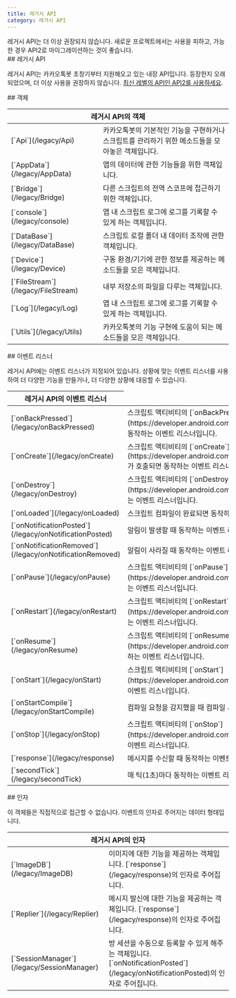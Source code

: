 ```yaml
---
title: 레거시 API
category: 레거시 API
---
```


<Section>
  <Noti type="warning">
    레거시 API는 더 이상 권장되지 않습니다. 새로운 프로젝트에서는 사용을 피하고, 가능한 경우 API2로 마이그레이션하는 것이 좋습니다.
  </Noti>
</Section>
<Section>
  ## 레거시 API

  레거시 API는 카카오톡봇 초창기부터 지원해오고 있는 내장 API입니다. 등장한지 오래되었으며, 더 이상 사용을 권장하지 않습니다. [최신 레벨의 API인 API2를 사용하세요](/api2).
</Section>
<Section>
  ## 객체
  <Table>
    <Thead>
      <Tr>
        <Th colSpan="2">레거시 API의 객체</Th>
      </Tr>
    </Thead>
    <Tbody>
      <Tr>
        <Td><span>[`Api`](/legacy/Api)</span></Td>
        <Td>
          카카오톡봇의 기본적인 기능을 구현하거나 스크립트를 관리하기 위한 메소드들을 모아놓은 객체입니다.
        </Td>
      </Tr>
      <Tr>
        <Td><span>[`AppData`](/legacy/AppData)</span></Td>
        <Td>
          앱의 데이터에 관한 기능들을 위한 객체입니다.
        </Td>
      </Tr>
      <Tr>
        <Td><span>[`Bridge`](/legacy/Bridge)</span></Td>
        <Td>
          다른 스크립트의 전역 스코프에 접근하기 위한 객체입니다.
        </Td>
      </Tr>
      <Tr>
        <Td><span><Feature status={["legacy/Object/console", "console"]}>[`console`](/legacy/console)</Feature>
        </span></Td>
        <Td>
          앱 내 스크립트 로그에 로그를 기록할 수 있게 하는 객체입니다.
        </Td>
      </Tr>
      <Tr>
        <Td><span>[`DataBase`](/legacy/DataBase)</span></Td>
        <Td>
          스크립트 로컬 폴더 내 데이터 조작에 관한 객체입니다.
        </Td>
      </Tr>
      <Tr>
        <Td><span>[`Device`](/legacy/Device)</span></Td>
        <Td>
          구동 환경/기기에 관한 정보를 제공하는 메소드들을 모은 객체입니다.
        </Td>
      </Tr>
      <Tr>
        <Td><span>[`FileStream`](/legacy/FileStream)</span></Td>
        <Td>
          내부 저장소의 파일을 다루는 객체입니다.
        </Td>
      </Tr>
      <Tr>
        <Td><span>[`Log`](/legacy/Log)</span></Td>
        <Td>
          앱 내 스크립트 로그에 로그를 기록할 수 있게 하는 객체입니다.
        </Td>
      </Tr>
      <Tr>
        <Td><span>[`Utils`](/legacy/Utils)</span></Td>
        <Td>
          카카오톡봇의 기능 구현에 도움이 되는 메소드들을 모은 객체입니다.
        </Td>
      </Tr>
    </Tbody>
  </Table>
</Section>
<Section>
  ## 이벤트 리스너

  레거시 API에는 이벤트 리스너가 지정되어 있습니다. 상황에 맞는 이벤트 리스너를 사용하여 더 다양한 기능을 만들거나, 더 다양한 상황에 대응할 수 있습니다.

  <Table>
    <Thead>
      <Tr>
        <Th colSpan={"2"}>레거시 API의 이벤트 리스너</Th>
      </Tr>
    </Thead>
    <Tbody>
      <Tr>
        <Td><span>[`onBackPressed`](/legacy/onBackPressed)</span></Td>
        <Td>
          스크립트 액티비티의 [`onBackPressed`](https://developer.android.com/reference/android/app/Activity#onBackPressed())가
          호출되면 동작하는 이벤트 리스너입니다.
        </Td>
      </Tr>
      <Tr>
        <Td><span>[`onCreate`](/legacy/onCreate)</span></Td>
        <Td>
          스크립트 액티비티의
          [`onCreate`](https://developer.android.com/reference/android/app/Activity#onCreate(android.os.Bundle))가 호출되면
          동작하는 이벤트 리스너입니다.
        </Td>
      </Tr>
      <Tr>
        <Td><span>[`onDestroy`](/legacy/onDestroy)</span></Td>
        <Td>
          스크립트 액티비티의 [`onDestroy`](https://developer.android.com/reference/android/app/Activity#onDestroy())가 호출되면 동작하는
          이벤트 리스너입니다.
        </Td>
      </Tr>
      <Tr>
        <Td><span>[`onLoaded`](/legacy/onLoaded)</span></Td>
        <Td>
          스크립트 컴파일이 완료되면 동작하는 이벤트 리스너입니다.
        </Td>
      </Tr>
      <Tr>
        <Td><span>[`onNotificationPosted`](/legacy/onNotificationPosted)</span></Td>
        <Td>
          알림이 발생할 때 동작하는 이벤트 리스너입니다.
        </Td>
      </Tr>
      <Tr>
        <Td><span>[`onNotificationRemoved`](/legacy/onNotificationRemoved)</span></Td>
        <Td>
          알림이 사라질 때 동작하는 이벤트 리스너입니다.
        </Td>
      </Tr>
      <Tr>
        <Td><span>[`onPause`](/legacy/onPause)</span></Td>
        <Td>
          스크립트 액티비티의 [`onPause`](https://developer.android.com/reference/android/app/Activity#onPause())가 호출되면 동작하는 이벤트
          리스너입니다.
        </Td>
      </Tr>
      <Tr>
        <Td><span>[`onRestart`](/legacy/onRestart)</span></Td>
        <Td>
          스크립트 액티비티의 [`onRestart`](https://developer.android.com/reference/android/app/Activity#onRestart())가 호출되면 동작하는
          이벤트 리스너입니다.
        </Td>
      </Tr>
      <Tr>
        <Td><span>[`onResume`](/legacy/onResume)</span></Td>
        <Td>
          스크립트 액티비티의 [`onResume`](https://developer.android.com/reference/android/app/Activity#onResume())가 호출되면 동작하는
          이벤트 리스너입니다.
        </Td>
      </Tr>
      <Tr>
        <Td><span>[`onStart`](/legacy/onStart)</span></Td>
        <Td>
          스크립트 액티비티의 [`onStart`](https://developer.android.com/reference/android/app/Activity#onStart())가 호출되면 동작하는 이벤트
          리스너입니다.
        </Td>
      </Tr>
      <Tr>
        <Td><span>[`onStartCompile`](/legacy/onStartCompile)</span></Td>
        <Td>
          컴파일 요청을 감지했을 때 컴파일 시작 전에 동작하는 이벤트 리스너입니다.
        </Td>
      </Tr>
      <Tr>
        <Td><span>[`onStop`](/legacy/onStop)</span></Td>
        <Td>
          스크립트 액티비티의 [`onStop`](https://developer.android.com/reference/android/app/Activity#onStop())가 호출되면 동작하는 이벤트
          리스너입니다.
        </Td>
      </Tr>
      <Tr>
        <Td><span>[`response`](/legacy/response)</span></Td>
        <Td>
          메시지를 수신할 때 동작하는 이벤트 리스너입니다.
        </Td>
      </Tr>
      <Tr>
        <Td><span>[`secondTick`](/legacy/secondTick)</span></Td>
        <Td>
          매 틱(1초)마다 동작하는 이벤트 리스너입니다.
        </Td>
      </Tr>
    </Tbody>
  </Table>
</Section>
<Section>
  ## 인자

  이 객체들은 직접적으로 접근할 수 없습니다. 이벤트의 인자로 주어지는 데이터 형태입니다.

  <Table>
    <Thead>
      <Tr>
        <Th colSpan="2">레거시 API의 인자</Th>
      </Tr>
    </Thead>
    <Tbody>
      <Tr>
        <Td><span>[`ImageDB`](/legacy/ImageDB)</span></Td>
        <Td>
          이미지에 대한 기능을 제공하는 객체입니다. [`response`](/legacy/response)의 인자로 주어집니다.
        </Td>
      </Tr>
      <Tr>
        <Td><span>[`Replier`](/legacy/Replier)</span></Td>
        <Td>
          메시지 발신에 대한 기능을 제공하는 객체입니다. [`response`](/legacy/response)의 인자로 주어집니다.
        </Td>
      </Tr>
      <Tr>
        <Td><span>[`SessionManager`](/legacy/SessionManager)</span></Td>
        <Td>
          방 세션을 수동으로 등록할 수 있게 해주는 객체입니다. [`onNotificationPosted`](/legacy/onNotificationPosted)의 인자로 주어집니다.
        </Td>
      </Tr>
    </Tbody>
  </Table>
</Section>